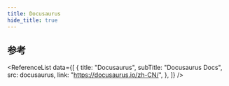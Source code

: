 ```yaml
---
title: Docusaurus
hide_title: true
---
```



<FeatureIcon src={docusaurus} title="Docusaurus" />
<LinkList
  data={[
    {
      title: "Build",
      link: "/docs/docusaurus/build",
      src: docusaurus,
    },
    {
      title: "Markdown 特性",
      link: "/docs/docusaurus/markdown-feature",
      src: docusaurus,
    },
    {
      title: "Theme",
      link: "/docs/docusaurus/theme",
      src: docusaurus,
    },
    {
      title: "Swizzling",
      link: "/docs/docusaurus/swizzling",
      src: docusaurus,
    },
    {
      title: "国际化",
      link: "/docs/docusaurus/i18n",
      src: docusaurus,
    },
    {
      title: "项目重命名",
      link: "/docs/docusaurus/rename-project-name",
      src: docusaurus,
    },
    {
      title: "集成 TailwindCSS",
      link: "/docs/docusaurus/integrate-tailwind-css",
      src: docusaurus,
    },
  ]}
/>

## 参考

<ReferenceList
  data={[
    {
      title: "Docusaurus",
      subTitle: "Docusaurus Docs",
      src: docusaurus,
      link: "https://docusaurus.io/zh-CN/",
    },
  ]}
/>
